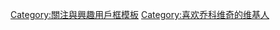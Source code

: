 {{Userbox
  |border-c = red
  |border-s = 1
  |id-c     = red
  |id-s     = 12
  |id-fc    = black
  |info-c   = yellow
  |info-s   = 10
  |info-fc  = black
  |id       = [[File:Novak Djokovic (8586261978).jpg|Novak Djokovic (8586261978)|38px]]
  |info     = 這個用戶是'''[[諾瓦克·喬科維奇|<span style="color: red;">喬科維奇</span>]]'''的球迷。}}<noinclude>
[[Category:關注與興趣用戶框模板]]
</noinclude><includeonly>
[[Category:喜欢乔科维奇的维基人]]
</includeonly>